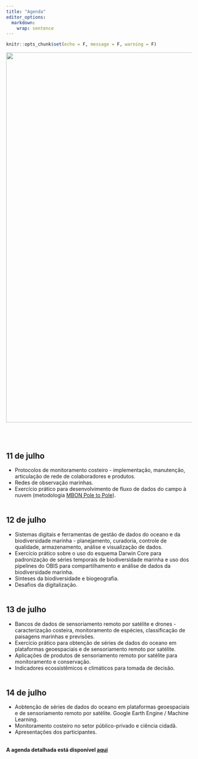 ```yaml
---
title: "Agenda"
editor_options: 
  markdown: 
    wrap: sentence
---
```


```r
knitr::opts_chunk$set(echo = F, message = F, warning = F)
```

  </h3>

</body>

<img src="images/survey.JPEG" width="1000px"/>

<body>

<br> <br>

<h2>

## **11 de julho**

-   Protocolos de monitoramento costeiro - implementação,  manutenção, articulação de rede de colaboradores e produtos.
-   Redes de observação marinhas.  
-   Exercício prático para desenvolvimento de fluxo de dados do  campo à nuvem (metodologia [MBON Pole to Pole](https://marinebon.org/p2p/index.html)). <br> <br>

## **12 de julho** 

-   Sistemas digitais e ferramentas de gestão de dados do  oceano e da biodiversidade marinha - planejamento, curadoria, controle de  qualidade, armazenamento, análise e visualização de dados.
-   Exercício prático sobre o uso do esquema Darwin Core para  padronização de séries temporais de biodiversidade marinha e uso dos pipelines do  OBIS para compartilhamento e análise de dados da biodiversidade marinha.
-   Sínteses da biodiversidade e biogeografia. 
-   Desafios da digitalização. <br> <br>

## **13 de julho**

-   Bancos de dados de sensoriamento remoto por satélite e drones - caracterização costeira, monitoramento de espécies, classificação de paisagens marinhas e previsões.
-   Exercício prático para obtenção de séries de dados do oceano  em plataformas geoespaciais e de sensoriamento remoto por satélite.
-   Aplicações de produtos de sensoriamento remoto por satélite para  monitoramento e conservação. 
-   Indicadores ecossistêmicos e climáticos para tomada de decisão. <br> <br>

## **14 de julho**

-   Aobtenção de séries de dados do oceano em plataformas geoespaciais e de sensoriamento remoto por satélite. Google Earth Engine / Machine Learning.
-   Monitoramento costeiro no setor público-privado e ciência cidadã. 
-   Apresentações dos participantes. <br> <br>

**A agenda detalhada está disponível [aqui](Ocean Data Bootcamp 2022 - FINAL Agenda_v2.pdf)**

<h2>

</body>

<br>
